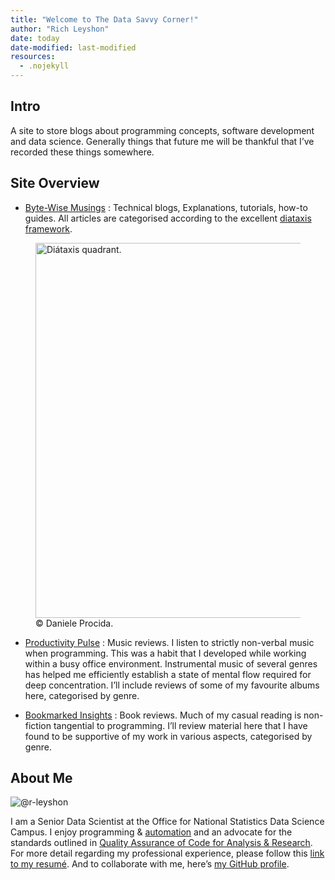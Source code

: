 ```yaml
---
title: "Welcome to The Data Savvy Corner!"
author: "Rich Leyshon"
date: today
date-modified: last-modified
resources:
  - .nojekyll
---
```


## Intro

A site to store blogs about programming concepts, software development and data
science. Generally things that future me will be thankful that I've recorded
these things somewhere.


## Site Overview

* [Byte-Wise Musings](blogs/index.qmd) : Technical blogs, Explanations,
tutorials, how-to guides. All articles are categorised according to the
excellent [diataxis framework](https://diataxis.fr/).

<figure class=center-for-index>
  <img alt="Diátaxis quadrant." src="https://diataxis.fr/_images/diataxis.png" style="width:600px"/>  
  <figcaption class=center-for-index>© Daniele Procida.</figcaption> 
</figure>


* [Productivity Pulse](music-reviews/index.qmd) : Music reviews. I listen to
strictly non-verbal music when programming. This was a habit that I developed
while working within a busy office environment. Instrumental music of several
genres has helped me efficiently establish a state of mental flow required for
deep concentration. I'll include reviews of some of my favourite albums here,
categorised by genre.

* [Bookmarked Insights](book-reviews/index.qmd) : Book reviews. Much of my
casual reading is non-fiction tangential to programming. I'll review material
here that I have found to be supportive of my work in various aspects,
categorised by genre.

## About Me

<img class=center src="https://github.com/r-leyshon/resume/blob/main/www/fin-conf-2020-bw.jpg?raw=true" alt="@r-leyshon">



I am a Senior Data Scientist at the Office for National Statistics Data Science
Campus. I enjoy programming & [automation](https://dataingovernment.blog.gov.uk/category/reproducible-analytical-pipelines/) and an advocate for the standards outlined in
[Quality Assurance of Code for Analysis & Research](https://best-practice-and-impact.github.io/qa-of-code-guidance/intro.html). For more detail regarding my professional experience, please follow this
[link to my resumé](https://r-leyshon.github.io/resume/). And to collaborate
with me, here's [my GitHub profile](https://github.com/r-leyshon).
